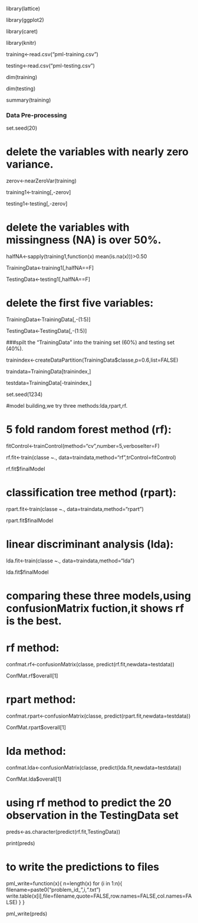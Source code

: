 
library(lattice)

library(ggplot2)

library(caret)

library(knitr)

training<-read.csv("pml-training.csv")

testing<-read.csv("pml-testing.csv")

dim(training)

dim(testing)

summary(training)

### Data Pre-processing
set.seed(20)

# delete the variables with nearly zero variance.
zerov<-nearZeroVar(training)

training1<-training[,-zerov]

testing1<-testing[,-zerov]

# delete the variables with missingness (NA) is over 50%.
halfNA<-sapply(training1,function(x) mean(is.na(x)))>0.50

TrainingData<-training1[,halfNA==F]

TestingData<-testing1[,halfNA==F]

# delete the first five variables:
TrainingData<-TrainingData[,-(1:5)]

TestingData<-TestingData[,-(1:5)]


###spilt the "TrainingData" into the training set (60%) and testing set (40%).

trainindex<-createDataPartition(TrainingData$classe,p=0.6,list=FALSE)

traindata=TrainingData[trainindex,]

testdata=TrainingData[-trainindex,]


set.seed(1234)


#model building,we try three methods:lda,rpart,rf.

# 5 fold random forest method (rf):
fitControl<-trainControl(method="cv",number=5,verboseIter=F)

rf.fit<-train(classe ~., data=traindata,method="rf",trControl=fitControl)

rf.fit$finalModel

# classification tree method (rpart):
rpart.fit<-train(classe ~., data=traindata,method="rpart")

rpart.fit$finalModel

# linear discriminant analysis (lda):
lda.fit<-train(classe ~., data=traindata,method="lda")

lda.fit$finalModel
 

# comparing these three models,using confusionMatrix fuction,it shows rf is the best.

# rf method: 
confmat.rf<-confusionMatrix(classe, predict(rf.fit,newdata=testdata))

ConfMat.rf$overall[1]

# rpart method: 
confmat.rpart<-confusionMatrix(classe, predict(rpart.fit,newdata=testdata))

ConfMat.rpart$overall[1]

# lda method: 
confmat.lda<-confusionMatrix(classe, predict(lda.fit,newdata=testdata))

ConfMat.lda$overall[1] 



# using rf method to predict the 20 observation in the TestingData set
preds<-as.character(predict(rf.fit,TestingData))

print(preds)


# to write the predictions to files
pml_write=function(x){
  n=length(x)
  for (i in 1:n){
      filename=paste0("problem_id_",i,".txt")
      write.table(x[i],file=filename,quote=FALSE,row.names=FALSE,col.names=FALSE)
   }
 }

pml_write(preds)
